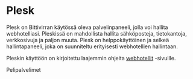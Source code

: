 # Plesk

Plesk on Bittivirran käytössä oleva palvelinpaneeli, jolla voi hallita webhotelliasi. Pleskissä on mahdollista hallita sähköposteja, tietokantoja, verkkosivuja ja paljon muuta. Plesk on helppokäyttöinen ja selkeä hallintapaneeli, joka on suunniteltu erityisesti webhotellien hallintaan.

Pleskin käyttöön on kirjoitettu laajemmin ohjeita [webhotellit](/hosting/web) -sivuille.

<Link to="/hosting/web" className="bg-primary text-white/90 hover:text-white hover:scale-105 hover:no-underline transition-all p-2 px-4 inline-block rounded-lg"><Icon icon={["fas", "hotel"]} fixedWidth className="me-2"/>Pelipalvelimet</Link>
